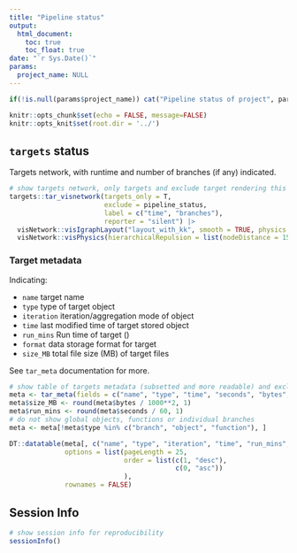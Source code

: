 ```yaml
---
title: "Pipeline status"
output: 
  html_document:
    toc: true
    toc_float: true
date: "`r Sys.Date()`"
params:
  project_name: NULL
---
```


```r
if(!is.null(params$project_name)) cat("Pipeline status of project", params$project_name)
```

```r
knitr::opts_chunk$set(echo = FALSE, message=FALSE)
knitr::opts_knit$set(root.dir = '../')
```


## `targets` status

Targets network, with runtime and number of branches (if any) indicated.

```r
# show targets network, only targets and exclude target rendering this document
targets::tar_visnetwork(targets_only = T, 
                        exclude = pipeline_status, 
                        label = c("time", "branches"),
                        reporter = "silent") |> 
  visNetwork::visIgraphLayout("layout_with_kk", smooth = TRUE, physics = TRUE) |>
  visNetwork::visPhysics(hierarchicalRepulsion = list(nodeDistance = 150))
```

### Target metadata

Indicating:

- `name` target name
- `type` type of target object
- `iteration` iteration/aggregation mode of object
- `time` last modified time of target stored object
- `run_mins` Run time of target ()
- `format` data storage format for target
- `size_MB` total file size (MB) of target files

See `tar_meta` documentation for more.

```r
# show table of targets metadata (subsetted and more readable) and exclude branches (keep the patterns)
meta <- tar_meta(fields = c("name", "type", "time", "seconds", "bytes", "format", "iteration"))
meta$size_MB <- round(meta$bytes / 1000**2, 1)
meta$run_mins <- round(meta$seconds / 60, 1)
# do not show global objects, functions or individual branches
meta <- meta[!meta$type %in% c("branch", "object", "function"), ]

DT::datatable(meta[, c("name", "type", "iteration", "time", "run_mins", "format", "size_MB")],
              options = list(pageLength = 25, 
                             order = list(c(1, "desc"),
                                          c(0, "asc"))
                             ), 
              rownames = FALSE)
```

## Session Info

```r
# show session info for reproducibility
sessionInfo()
```

